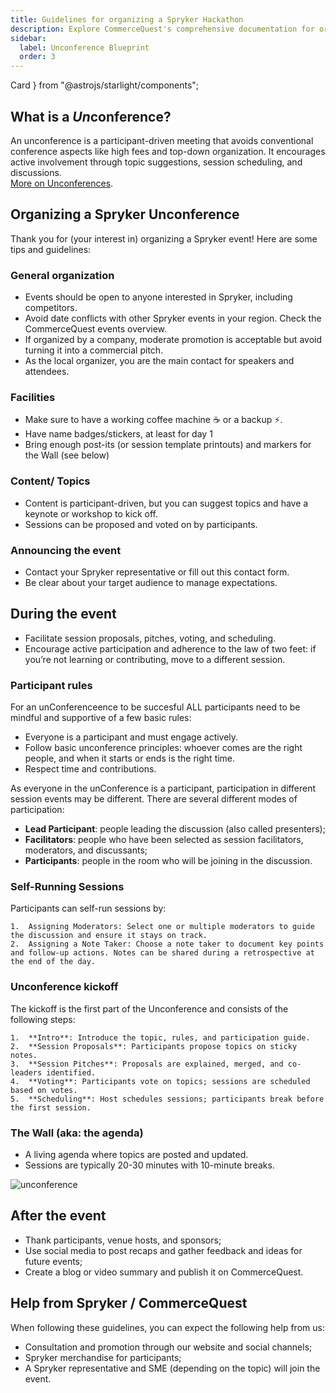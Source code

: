 ```yaml
---
title: Guidelines for organizing a Spryker Hackathon
description: Explore CommerceQuest's comprehensive documentation for organizing your own Spryker Unconference. 
sidebar:
  label: Unconference Blueprint
  order: 3
---
```


  Card
} from "@astrojs/starlight/components";

## What is a ***Un***conference?

An unconference is a participant-driven meeting that avoids conventional conference aspects like high fees and top-down organization.
It encourages active involvement through topic suggestions, session scheduling, and discussions.\
[More on Unconferences](http://en.wikipedia.org/wiki/Unconference#Styles_of_facilitation).

## Organizing a Spryker Unconference
Thank you for (your interest in) organizing a Spryker event! Here are some tips and guidelines:

### General organization
* Events should be open to anyone interested in Spryker, including competitors.
* Avoid date conflicts with other Spryker events in your region. Check the CommerceQuest events overview.
* If organized by a company, moderate promotion is acceptable but avoid turning it into a commercial pitch.
* As the local organizer, you are the main contact for speakers and attendees.

### Facilities
* Make sure to have a working coffee machine ☕️ or a backup ⚡️.
* Have name badges/stickers, at least for day 1
* Bring enough post-its (or session template printouts) and markers for the Wall (see below)

### Content/ Topics
* Content is participant-driven, but you can suggest topics and have a keynote or workshop to kick off.
* Sessions can be proposed and voted on by participants.

### Announcing the event 
* Contact your Spryker representative or fill out this contact form.
* Be clear about your target audience to manage expectations.

## During the event
* Facilitate session proposals, pitches, voting, and scheduling.
* Encourage active participation and adherence to the law of two feet: if you’re not learning or contributing, move to a different session.

### Participant rules
For an unConferenceence to be succesful ALL participants need to be mindful and supportive of a few basic rules:

* Everyone is a participant and must engage actively.
* Follow basic unconference principles: whoever comes are the right people, and when it starts or ends is the right time.
* Respect time and contributions.

As everyone in the unConference is a participant, participation in different session events may be different. There are several different modes of participation:
* **Lead Participant**: people leading the discussion (also called presenters);
* **Facilitators**: people who have been selected as session facilitators, moderators, and discussants;
* **Participants**: people in the room who will be joining in the discussion.

### Self-Running Sessions

Participants can self-run sessions by:

	1.	Assigning Moderators: Select one or multiple moderators to guide the discussion and ensure it stays on track.
	2.	Assigning a Note Taker: Choose a note taker to document key points and follow-up actions. Notes can be shared during a retrospective at the end of the day.

### Unconference kickoff
The kickoff is the first part of the Unconference and consists of the following steps:

	1.	**Intro**: Introduce the topic, rules, and participation guide.
	2.	**Session Proposals**: Participants propose topics on sticky notes.
	3.	**Session Pitches**: Proposals are explained, merged, and co-leaders identified.
	4.	**Voting**: Participants vote on topics; sessions are scheduled based on votes.
	5.	**Scheduling**: Host schedules sessions; participants break before the first session.

### The Wall (aka: the agenda)
* A living agenda where topics are posted and updated.
* Sessions are typically 20-30 minutes with 10-minute breaks.

![unconference](/src/images/starlight/unconference.jpg)

## After the event
* Thank participants, venue hosts, and sponsors;
* Use social media to post recaps and gather feedback and ideas for future events;
* Create a blog or video summary and publish it on CommerceQuest.

## Help from Spryker / CommerceQuest
When following these guidelines, you can expect the following help from us:
* Consultation and promotion through our website and social channels;
* Spryker merchandise for participants;
* A Spryker representative and SME (depending on the topic) will join the event.